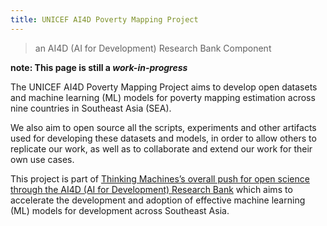 ```yaml
---
title: UNICEF AI4D Poverty Mapping Project
---
```


> an AI4D (AI for Development) Research Bank Component

**note: This page is still a _work-in-progress_**

The UNICEF AI4D Poverty Mapping Project aims to develop open datasets and machine learning (ML) models  for poverty mapping estimation across nine countries in Southeast Asia (SEA).

We also aim to open source all the scripts, experiments and other artifacts used for 
developing these datasets and models, in order to allow others to replicate our work,
as well as to collaborate and extend our work for their own use cases.

This project is part of [Thinking Machines's overall push for open science through the AI4D
(AI for Development) Research Bank](https://stories.thinkingmachin.es/unicef-ai4d-research-bank/) 
which aims to accelerate the development and adoption of effective machine learning (ML) models for 
development across Southeast Asia.
